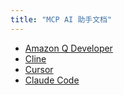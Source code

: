 ```yaml
---
title: "MCP AI 助手文档"
---
```




- [Amazon Q Developer](https://docs.aws.amazon.com/amazonq/latest/qdeveloper-ug/command-line-mcp-configuration.html)
- [Cline](https://docs.cline.bot/mcp/mcp-overview)
- [Cursor](https://docs.cursor.com/context/model-context-protocol)
- [Claude Code](https://docs.anthropic.com/en/docs/agents-and-tools/claude-code/tutorials#set-up-model-context-protocol-mcp)